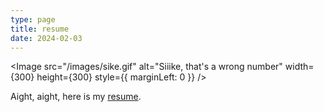 ```yaml
---
type: page
title: resume
date: 2024-02-03
---
```



<Image
  src="/images/sike.gif"
  alt="Siiike, that's a wrong number"
  width={300}
  height={300}
  style={{
    marginLeft: 0
  }}
/>

Aight, aight, here is my [resume](https://drive.google.com/file/d/14hrn4ujM27jxH9DHvZh4FGVa8pA6-Mjl/view?usp=drivesdk).